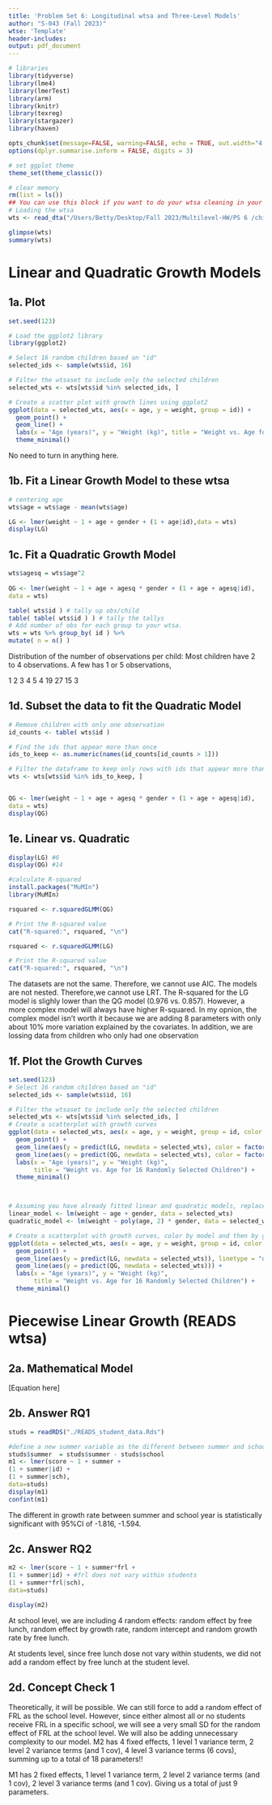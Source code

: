 ```yaml
---
title: 'Problem Set 6: Longitudinal wtsa and Three-Level Models'
author: "S-043 (Fall 2023)"
wtse: 'Template'
header-includes:
output: pdf_document
---
```



```r
# libraries
library(tidyverse)
library(lme4)
library(lmerTest)
library(arm)
library(knitr)
library(texreg)
library(stargazer)
library(haven)

opts_chunk$set(message=FALSE, warning=FALSE, echo = TRUE, out.width="4.5in")
options(dplyr.summarise.inform = FALSE, digits = 3)

# set ggplot theme
theme_set(theme_classic())

# clear memory
rm(list = ls())
## You can use this block if you want to do your wtsa cleaning in your Markdown file. You are also welcome to do your wtsa cleaning in an entirely separate script. 
# Loading the wtsa
wts <- read_dta("/Users/Betty/Desktop/Fall 2023/Multilevel-HW/PS 6 /childweights.dta")

glimpse(wts)
summary(wts)
```

# Linear and Quadratic Growth Models

## 1a. Plot
```r
set.seed(123)

# Load the ggplot2 library
library(ggplot2)

# Select 16 random children based on "id"
selected_ids <- sample(wts$id, 16)

# Filter the wtsaset to include only the selected children
selected_wts <- wts[wts$id %in% selected_ids, ]

# Create a scatter plot with growth lines using ggplot2
ggplot(data = selected_wts, aes(x = age, y = weight, group = id)) +
  geom_point() +
  geom_line() +
  labs(x = "Age (years)", y = "Weight (kg)", title = "Weight vs. Age for 16 Randomly Selected Children") +
  theme_minimal()
```

No need to turn in anything here.

## 1b. Fit a Linear Growth Model to these wtsa

```r
# centering age 
wts$age = wts$age - mean(wts$age)

LG <- lmer(weight ~ 1 + age + gender + (1 + age|id),data = wts)
display(LG)
```

## 1c. Fit a Quadratic Growth Model

```r
wts$agesq = wts$age^2
  
QG <- lmer(weight ~ 1 + age + agesq * gender + (1 + age + agesq|id),
data = wts)

table( wts$id ) # tally up obs/child
table( table( wts$id ) ) # tally the tallys
# Add number of obs for each group to your wtsa.
wts = wts %>% group_by( id ) %>%
mutate( n = n() )
```

Distribution of the number of observations per child: Most children have 2 to 4 observations. A few has 1 or 5 observations, 

1  2  3  4  5 
4 19 27 15  3 
 
## 1d. Subset the data to fit the Quadratic Model

```r
# Remove children with only one observation
id_counts <- table( wts$id )

# Find the ids that appear more than once
ids_to_keep <- as.numeric(names(id_counts[id_counts > 1]))

# Filter the dataframe to keep only rows with ids that appear more than once
wts <- wts[wts$id %in% ids_to_keep, ]


QG <- lmer(weight ~ 1 + age + agesq * gender + (1 + age + agesq|id),
data = wts)
display(QG)
```

## 1e. Linear vs. Quadratic

```r
display(LG) #6
display(QG) #14

#calculate R-squared 
install.packages("MuMIn")
library(MuMIn)

rsquared <- r.squaredGLMM(QG)

# Print the R-squared value
cat("R-squared:", rsquared, "\n")

rsquared <- r.squaredGLMM(LG)

# Print the R-squared value
cat("R-squared:", rsquared, "\n")

```
The datasets are not the same. Therefore, we cannot use AIC. The models are not nested. Therefore,we cannot use LRT. 
The R-squared for the LG model is slighly lower than the QG model (0.976 vs. 0.857). However, a more complex model will always have higher R-squared. In my opnion, the complex model isn't worth it because we are adding 8 parameters with only about 10% more variation explained by the covariates. In addition, we are lossing data from children who only had one observation

## 1f. Plot the Growth Curves

```r
set.seed(123)
# Select 16 random children based on "id"
selected_ids <- sample(wts$id, 16)

# Filter the wtsaset to include only the selected children
selected_wts <- wts[wts$id %in% selected_ids, ]
# Create a scatterplot with growth curves
ggplot(data = selected_wts, aes(x = age, y = weight, group = id, color = factor(gender))) +
  geom_point() +
  geom_line(aes(y = predict(LG, newdata = selected_wts), color = factor(gender)), linetype = "dashed") +
  geom_line(aes(y = predict(QG, newdata = selected_wts), color = factor(gender)), linetype = "dashed") +
  labs(x = "Age (years)", y = "Weight (kg)",
       title = "Weight vs. Age for 16 Randomly Selected Children") +
  theme_minimal()



# Assuming you have already fitted linear and quadratic models, replace these with your actual models
linear_model <- lm(weight ~ age + gender, data = selected_wts)
quadratic_model <- lm(weight ~ poly(age, 2) * gender, data = selected_wts)

# Create a scatterplot with growth curves, color by model and then by gender
ggplot(data = selected_wts, aes(x = age, y = weight, group = id, color = factor(gender))) +
  geom_point() +
  geom_line(aes(y = predict(LG, newdata = selected_wts)), linetype = "dashed") +
  geom_line(aes(y = predict(QG, newdata = selected_wts))) +
  labs(x = "Age (years)", y = "Weight (kg)",
       title = "Weight vs. Age for 16 Randomly Selected Children") +
  theme_minimal()
```

\newpage

# Piecewise Linear Growth (READS wtsa)

## 2a. Mathematical Model

[Equation here]

## 2b. Answer RQ1

```r
studs = readRDS("./READS_student_data.Rds")

#define a new summer variable as the different between summer and school
studs$summer  = studs$summer - studs$school
m1 <- lmer(score ~ 1 + summer +
(1 + summer|id) +
(1 + summer|sch),
data=studs)
display(m1)
confint(m1)
```
The different in growth rate between summer and school year is statistically significant with 95%CI of -1.816, -1.594.

## 2c. Answer RQ2

```r
m2 <- lmer(score ~ 1 + summer*frl +
(1 + summer|id) + #frl does not vary within students
(1 + summer*frl|sch),
data=studs)

display(m2)
```
At school level, we are including 4 random effects: random effect by free lunch, random effect by growth rate, random intercept and random growth rate by free lunch. 

At students level, since free lunch dose not vary within students, we did not add a random effect by free lunch at the student level. 

## 2d. Concept Check 1

Theoretically, it will be possible. We can still force to add a random effect of FRL as the school level. However, since either almost all or no students receive FRL in a specific school, we will see a very small SD for the random effect of FRL at the school level. We will also be adding unnecessary complexity to our model. M2 has 4 fixed effects, 1 level 1 variance term, 2 level 2 variance terms (and 1 cov), 4 level 3 variance terms (6 covs), summing up to a total of 18 parameters!!

M1 has 2 fixed effects, 1 level 1 variance term, 2 level 2 variance terms (and 1 cov), 2 level 3 variance terms (and 1 cov). Giving us a total of just 9 parameters. 

